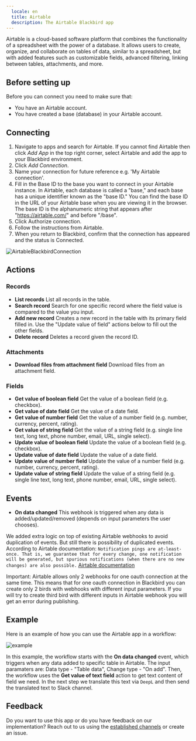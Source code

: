 ```yaml
---
  locale: en
  title: Airtable
  description: The Airtable Blackbird app
---
```


<LinkCard title="View on Github" target="_blank" href="https://github.com/bb-io/Airtable" icon="github" />

Airtable is a cloud-based software platform that combines the functionality of a spreadsheet with the power of a database. It allows users to create, organize, and collaborate on tables of data, similar to a spreadsheet, but with added features such as customizable fields, advanced filtering, linking between tables, attachments, and more.

## Before setting up

Before you can connect you need to make sure that:

- You have an Airtable account.
- You have created a base (database) in your Airtable account.

## Connecting

1. Navigate to apps and search for Airtable. If you cannot find Airtable then click _Add App_ in the top right corner, select Airtable and add the app to your Blackbird environment.
2. Click _Add Connection_.
3. Name your connection for future reference e.g. 'My Airtable connection'.
4. Fill in the Base ID to the base you want to connect in your Airtable instance. In Airtable, each database is called a "base," and each base has a unique identifier known as the "base ID." You can find the base ID in the URL of your Airtable base when you are viewing it in the browser. The base ID is the alphanumeric string that appears after "https://airtable.com/" and before "/base".
5. Click Authorize connection.
6. Follow the instructions from Airtable.
7. When you return to Blackbird, confirm that the connection has appeared and the status is Connected.

![AirtableBlackbirdConnection](https://raw.githubusercontent.com/bb-io/Airtable/main/image/README/AirtableBlackbirdConnection.png)

## Actions

### Records

- **List records** List all records in the table.
- **Search record** Search for one specific record where the field value is compared to the value you input.
- **Add new record** Creates a new record in the table with its primary field filled in. Use the "Update value of field" actions below to fill out the other fields.
- **Delete record** Deletes a record given the record ID.

### Attachments

- **Download files from attachment field** Download files from an attachment field.

### Fields

- **Get value of boolean field** Get the value of a boolean field (e.g. checkbox).
- **Get value of date field** Get the value of a date field.
- **Get value of number field** Get the value of a number field (e.g. number, currency, percent, rating).
- **Get value of string field** Get the value of a string field (e.g. single line text, long text, phone number, email, URL, single select).
- **Update value of boolean field** Update the value of a boolean field (e.g. checkbox).
- **Update value of date field** Update the value of a date field.
- **Update value of number field** Update the value of a number field (e.g. number, currency, percent, rating).
- **Update value of string field** Update the value of a string field (e.g. single line text, long text, phone number, email, URL, single select).

## Events

- **On data changed** This webhook is triggered when any data is added/updated/removed (depends on input parameters the user chooses).

We added extra logic on top of existing Airtable webhooks to avoid duplication of events. But still there is possibility of duplicated events.
According to Airtable documentation: 
`Notification pings are at-least-once. That is, we guarantee that for every change, one notification will be generated, but spurious notifications (when there are no new changes) are also possible.`
[Airtable documentation](https://airtable.com/developers/web/api/webhooks-overview)

Important: Airtable allows only 2 webhooks for one oauth connection at the same time. This means that for one oauth connection in Blackbird you can create only 2 birds with webhooks with different input parameters. If you will try to create third bird with different inputs in Airtable webhook you will get an error during publishing. 

## Example 

Here is an example of how you can use the Airtable app in a workflow:

![example](https://raw.githubusercontent.com/bb-io/Airtable/main/image/README/example.png)

In this example, the workflow starts with the **On data changed** event, which triggers when any data added to specific table in Airtable. The input paramaters are: Data type - "Table data", Change type - "On add". Then, the workflow uses the **Get value of text field** action to get text content of field we need. In the next step we translate this text via `DeepL` and then send the translated text to Slack channel.

## Feedback

Do you want to use this app or do you have feedback on our implementation? Reach out to us using the [established channels](https://www.blackbird.io/) or create an issue.


